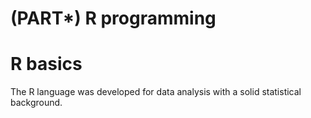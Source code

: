 # (PART\*) R programming {-}
# R basics {#rprog}

The R language was developed for data analysis with a solid statistical background.
